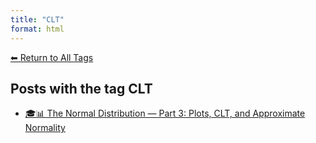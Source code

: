 ```yaml
---
title: "CLT"
format: html
---
```


[⬅ Return to All Tags](../tags.qmd)

## Posts with the tag **CLT**

- [🎓📊 The Normal Distribution — Part 3: Plots, CLT, and Approximate Normality](/posts/courses/statistics/normal_distribution/part-3/normal-distribution-part3.html)
